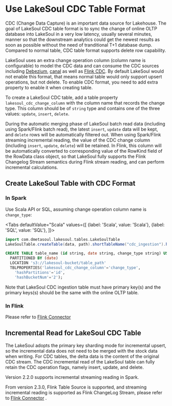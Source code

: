 
# Use LakeSoul CDC Table Format
CDC (Change Data Capture) is an important data source for Lakehouse. The goal of LakeSoul CDC table format is to sync the change of online OLTP database into LakeSoul in a very low latency, usually several minutes, manner so that the downstream analytics could get the newest results as soon as possible without the need of tranditional T+1 database dump. Compared to normal table, CDC table format supports delete row capability.

LakeSoul uses an extra change operation column (column name is configurable) to model the CDC data and can consume the CDC sources including [Debezium](https://debezium.io/), [canal](https://github.com/alibaba/canal) as well as [Flink CDC](https://github.com/ververica/flink-cdc-connectors). By default LakeSoul would not enable this format, that means normal table would only support upsert operations, but not delete. To enable CDC format, you need to add extra property to enable it when creating table.

To create a LakeSoul CDC table, add a table property `lakesoul_cdc_change_column` with the column name that records the change type. This column should be of `string` type and contains one of the three values: `update`, `insert`, `delete`.

During the automatic merging phase of LakeSoul batch read data (including using Spark/Flink batch read), the latest `insert`, `update` data will be kept, and `delete` rows will be automatically filtered out. When using Spark/Flink streaming incremental reading, the value of the CDC change column (including `insert`, `update`, `delete`) will be retained. In Flink, this column will be automatically converted to corresponding value of the RowKind field of the RowData class object, so that LakeSoul fully supports the Flink Changelog Stream semantics during Flink stream reading, and can perform incremental calculations.


## Create LakeSoul Table with CDC Format

### In Spark
Use Scala API or SQL, assuming change operation column name is `change_type`:

<Tabs
    defaultValue="Scala"
    values={[
        {label: 'Scala', value: 'Scala'},
        {label: 'SQL', value: 'SQL'},
    ]}>
<TabItem value="Scala">

  ```scala
  import com.dmetasoul.lakesoul.tables.LakeSoulTable
  LakeSoulTable.createTable(data, path).shortTableName("cdc_ingestion").hashPartitions("id").hashBucketNum(2).rangePartitions("rangeid").tableProperty("lakesoul_cdc_change_column" -> "change_type").create()
  ```

</TabItem>
<TabItem value="SQL">

  ```sql
  CREATE TABLE table_name (id string, date string, change_type string) USING lakesoul
    PARTITIONED BY (date)
    LOCATION 's3://lakesoul-bucket/table_path'
    TBLPROPERTIES('lakesoul_cdc_change_column'='change_type',
      'hashPartitions'='id',
      'hashBucketNum'='2');
  ```

</TabItem>
</Tabs>

Note that LakeSoul CDC ingestion table must have primary key(s) and the primary keys(s) should be the same with the online OLTP table.

### In Flink
Please refer to [Flink Connector](../03-Usage%20Docs/06-flink-lakesoul-connector.md)

## Incremental Read for LakeSoul CDC Table

The LakeSoul adopts the primary key sharding mode for incremental upsert, so the incremental data does not need to be merged with the stock data when writing. For CDC tables, the delta data is the content of the original CDC stream. The CDC incremental read of the LakeSoul table can fully retain the CDC operation flags, namely insert, update, and delete. 

Version 2.2.0 supports incremental streaming reading in Spark.

From version 2.3.0, Flink Table Source is supported, and streaming incremental reading is supported as Flink ChangeLog Stream, please refer to [Flink Connector](../03-Usage%20Docs/06-flink-lakesoul-connector.md) .